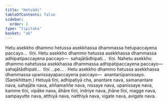 ```yaml
---
title: "Hetvādi"
tableOfContents: false
sidebar:
  order: 1
type: "tipitaka"
basket: "ab"
---
```



<DynamicBreadcrumb />

<Division number="342">

<Paragraph number="716">
Hetu asekkho dhammo hetussa asekkhassa dhammassa hetupaccayena paccayo…  tīṇi.
</Paragraph>

<Paragraph number="717">
Hetu asekkho dhammo hetussa asekkhassa dhammassa adhipatipaccayena paccayo—  sahajātādhipati…  tīṇi.
</Paragraph>

<Paragraph number="718">
Nahetu asekkho dhammo nahetussa asekkhassa dhammassa adhipatipaccayena paccayo—  sahajātādhipati…  tīṇi …pe… .
</Paragraph>

<Paragraph number="719">
Hetu asekkho dhammo hetussa asekkhassa dhammassa upanissayapaccayena paccayo—  anantarūpanissayo. (Saṃkhittaṃ.)
</Paragraph>

</Division>
<Division number="343">

<Paragraph number="720">
Hetuyā tīṇi, adhipatiyā cha, anantare nava, samanantare nava, sahajāte nava, aññamaññe nava, nissaye nava, upanissaye nava, kamme tīṇi, vipāke nava, āhāre tīṇi, indriye nava, jhāne tīṇi, magge nava, sampayutte nava, atthiyā nava, natthiyā nava, vigate nava, avigate nava.
</Paragraph>
</Division>